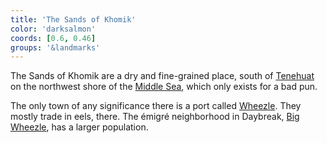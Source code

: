 ```yaml
---
title: 'The Sands of Khomik'
color: 'darksalmon'
coords: [0.6, 0.46]
groups: '&landmarks'
---
```




The <CS>Sands of Khomik</CS> are a dry and fine-grained place, south of [Tenehuat]() on the northwest shore of the [Middle Sea](), which only exists for a bad pun.

The only town of any significance there is a port called [Wheezle](). They mostly trade in eels, there. The émigré neighborhood in Daybreak, [Big Wheezle](daybreak#), has a larger population.